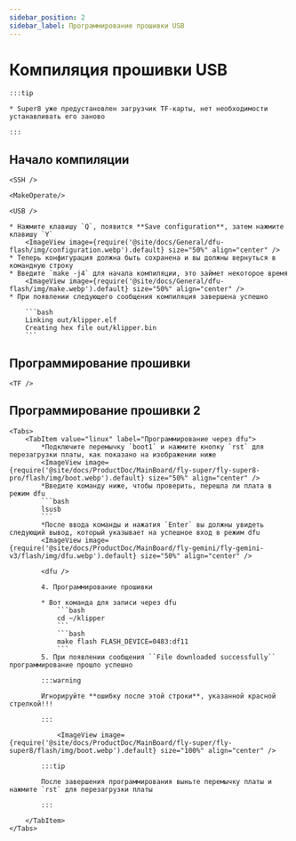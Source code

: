 ```yaml
---
sidebar_position: 2
sidebar_label: Программирование прошивки USB
---
```




# Компиляция прошивки USB

    :::tip

    * Super8 уже предустановлен загрузчик TF-карты, нет необходимости устанавливать его заново

    :::

## Начало компиляции

    <SSH />

    <MakeOperate/>

    <USB />

    * Нажмите клавишу `Q`, появится **Save configuration**, затем нажмите клавишу `Y`
        <ImageView image={require('@site/docs/General/dfu-flash/img/configuration.webp').default} size="50%" align="center" />
    * Теперь конфигурация должна быть сохранена и вы должны вернуться в командную строку
    * Введите `make -j4` для начала компиляции, это займет некоторое время
        <ImageView image={require('@site/docs/General/dfu-flash/img/make.webp').default} size="50%" align="center" />
    * При появлении следующего сообщения компиляция завершена успешно

        ```bash
        Linking out/klipper.elf
        Creating hex file out/klipper.bin
        ```


## Программирование прошивки
    
    <TF />

## Программирование прошивки 2
    <Tabs>
        <TabItem value="linux" label="Программирование через dfu">
            *Подключите перемычку `boot1` и нажмите кнопку `rst` для перезагрузки платы, как показано на изображении ниже
            <ImageView image={require('@site/docs/ProductDoc/MainBoard/fly-super/fly-super8-pro/flash/img/boot.webp').default} size="50%" align="center" />
            *Введите команду ниже, чтобы проверить, перешла ли плата в режим dfu
            ```bash
            lsusb
            ```
            *После ввода команды и нажатия `Enter` вы должны увидеть следующий вывод, который указывает на успешное вход в режим dfu
            <ImageView image={require('@site/docs/ProductDoc/MainBoard/fly-gemini/fly-gemini-v3/flash/img/dfu.webp').default} size="50%" align="center" />
           
            <dfu />

            4. Программирование прошивки

            * Вот команда для записи через dfu
                ```bash
                cd ~/klipper
                ```
                ```bash
                make flash FLASH_DEVICE=0483:df11
                ```
            5. При появлении сообщения ``File downloaded successfully`` программирование прошло успешно

            :::warning

            Игнорируйте **ошибку после этой строки**, указанной красной стрелкой!!!

            :::

                <ImageView image={require('@site/docs/ProductDoc/MainBoard/fly-super/fly-super8/flash/img/boot.webp').default} size="100%" align="center" />

            :::tip

            После завершения программирования выньте перемычку платы и нажмите `rst` для перезагрузки платы

            :::

        </TabItem>
    </Tabs>